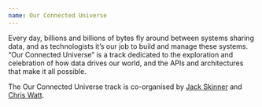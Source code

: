 ```yaml
---
name: Our Connected Universe
---
```


Every day, billions and billions of bytes fly around between systems sharing data, and as technologists it’s our job to build and manage these systems. “Our Connected Universe” is a track dedicated to the exploration and celebration of how data drives our world, and the APIs and architectures that make it all possible.

The Our Connected Universe track is co-organised by [Jack Skinner](https://jackskinner.com.au) and [Chris Watt](https://ChrisConsults.com). 
